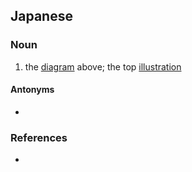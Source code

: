 ==Japanese==
{{ja-kanjitab|じょう|ず|yomi=o}}

===Noun===
{{ja-noun|じょうず|kyu=上圖}}

# the [[diagram]] above; the top [[illustration]]

====Antonyms====
* {{ja-r|下図|かず}}

===References===
* {{R:Meikyo}}